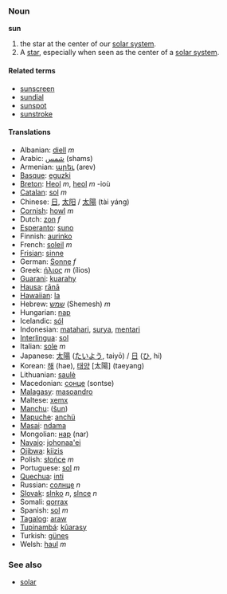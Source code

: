 ===Noun===
'''sun'''

# the star at the center of our [[solar system]].
# A [[star]], especially when seen as the center of a [[solar system]].

====Related terms====
*[[sunscreen]]
*[[sundial]]
*[[sunspot]]
*[[sunstroke]]

====Translations====
*Albanian: [[diell]] ''m''
*Arabic: [[شمس]] (shams)
*Armenian: [[արեւ]] (arev)
*[[Basque]]: [[eguzki]]
*[[Breton]]: [[Heol]] ''m'', [[heol]] ''m'' -ioù
*[[Catalan]]: [[sol]] ''m''
*Chinese: [[日]], [[太阳]] / [[太陽]] (tài yáng)
*[[Cornish]]: [[howl]] ''m''
*Dutch: [[zon]] ''f''
*[[Esperanto]]: [[suno]]
*Finnish: [[aurinko]]
*French: [[soleil]] ''m''
*[[Frisian]]: [[sinne]]
*German: [[Sonne]] ''f''
*Greek: [[ήλιος]] ''m'' (ílios)
*[[Guarani]]: [[kuarahy]]
*[[Hausa]]: [[rānā]]
*[[Hawaiian]]: [[la]]
*Hebrew: [[שמש]] (Shemesh) ''m''
*Hungarian: [[nap]]
*Icelandic: [[sól]]
*Indonesian: [[matahari]], [[surya]], [[mentari]]
*[[Interlingua]]: [[sol]]
*Italian: [[sole]] ''m''
*Japanese: [[太陽]] ([[たいよう]], taiyō) / [[日]] ([[ひ]], hi)
*Korean: [[해]] (hae), [[태양]] [太陽] (taeyang)
*Lithuanian: [[saulė]]
*Macedonian: [[сонце]] (sontse)
*[[Malagasy]]: [[masoandro]]
*Maltese: [[xemx]]
*[[Manchu]]: ([[šun]])
*[[Mapuche]]: [[anchü]]
*[[Masai]]: [[ndama]]
*Mongolian: [[нар]] (nar)
*[[Navajo]]: [[johonaa'ei]]
*[[Ojibwa]]: [[kiizis]]
*Polish: [[słońce]] ''m''
*Portuguese: [[sol]] ''m''
*[[Quechua]]: [[inti]]
*Russian: [[солнце]] ''n''
*[[Slovak]]: [[slnko]] ''n'', [[slnce]] ''n''
*Somali: [[qorrax]]
*Spanish: [[sol]] ''m''
*[[Tagalog]]: [[araw]]
*[[Tupinambá]]: [[kûarasy]]
*Turkish: [[güneş]]
*Welsh: [[haul]] ''m''

===See also===
*[[solar]]